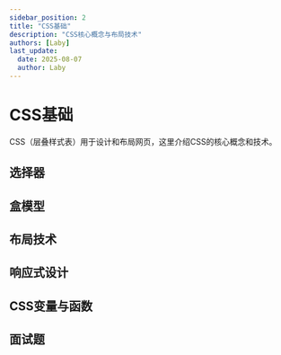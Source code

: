 ```yaml
---
sidebar_position: 2
title: "CSS基础"
description: "CSS核心概念与布局技术"
authors: [Laby]
last_update:
  date: 2025-08-07
  author: Laby
---
```


# CSS基础

CSS（层叠样式表）用于设计和布局网页，这里介绍CSS的核心概念和技术。

## 选择器

## 盒模型

## 布局技术

## 响应式设计

## CSS变量与函数

## 面试题 